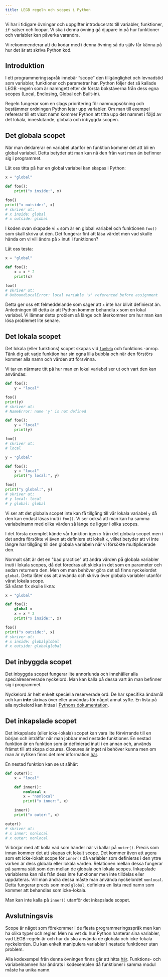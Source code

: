 ```yaml
---
title: LEGB regeln och scopes i Python
---
```


Vi har i tidigare övningar och uppgifter introducerats till variabler, funktioner, `if`-satser och loopar. Vi ska i denna övning gå djupare in på hur funktioner och variabler kan påverka varandra.


Vi rekommenderar att du kodar med i denna övning så du själv får känna på hur det är att skriva Python kod.


## Introduktion

I ett programmeringsspråk innebär “scope” den tillgänglighet och levnadstid som variabler, funktioner och parametrar har. Python följer det så kallade LEGB -regeln som är namngett efter de första bokstäverna från dess egna scopes (Local, Enclosing, Global och Built-in).

Regeln fungerar som en slags prioritering för namnuppsökning och bestämmer ordningen Python letar upp variabler. Om man till exempel refererar till ett visst namn kommer Python att titta upp det namnet i följd av det lokala, inneslutande, globala och inbyggda scopen.


## Det globala scopet

När man deklarerar en variabel utanför en funktion kommer det att bli en global variabel. Detta betyder att man kan nå den från vart man än befinner sig i programmet.

Låt oss titta på hur en global variabel kan skapas i Python:

```python
x = "global"

def foo():
    print("x inside:", x)

foo()
print("x outside:", x)
# skriver ut:
# x inside: global
# x outside: global
```

I koden ovan skapade vi `x` som är en global variabel och funktionen `foo()` som skall skriva ut den. Det fungerar fint att läsa värdet men vad skulle hända om vi vill ändra på `x` inuti i funktionen?

Låt oss testa:

```python
x = "global"

def foo():
    x = x * 2
    print(x)

foo()
# skriver ut:
# UnboundLocalError: local variable 'x' referenced before assignment
```

Detta ger oss ett felmeddelande som säger att `x` inte har blivit definierat än. Anledningen till detta är att Python kommer behandla `x` som en lokal variabel. Vi lämnar detta problem så länge och återkommer om hur man kan lösa problemet lite senare.

## Det lokala scopet

Det lokala (eller funktions) scopet skapas vid [`lambda`](https://docs.python.org/3/tutorial/controlflow.html#lambda-expressions) och funktions -anrop. Tänk dig att varje funktion har sin egna lilla bubbla och när den förstörs kommer alla namn och värden att försvinna.

Vi tar en närmare titt på hur man en lokal variabel ser ut och vart den kan användas:

```python
def foo():
    y = "local"

foo()
print(y)
# skriver ut:
# NameError: name 'y' is not defined
```
```python
def foo():
    y = "local"
    print(y)

foo()
# skriver ut:
# local
```
```python
y = "global"

def foo():
    y = "local"
    print("y local:", y)

foo()
print("y global:", y)
# skriver ut:
# y local: local
# y global: global
```

Vi ser att det globala scopet inte kan få tillgång till vår lokala variabel `y` då den kan endast läsas inuti i `foo()`. Vi ser också att man kan ha samma variabelnamn med olika värden så länge de ligger i olika scopes.

I det första exemplet kände vår funktion igen `x` från det globala scopet men i det andra försökte vi även att definiera ett lokalt `x`, vilket betyder att vi inte längre har tillgång till den globala variabeln när vi försökte multiplicerade den.

Normalt sätt är det en "bad practice" att ändra värden på globala variabler inuti i lokala scopes, då det föredras att skicka in det som en parameter och sedan returnera den. Men om man behöver göra det så finns nyckelordet `global`. Detta låter oss att använda och skriva över globala variabler utanför vårat lokala scope.   
Så våran fix skulle likna:

```python
x = "global"

def foo():
    global x
    x = x * 2
    print("x inside:", x)

foo()
print("x outside:", x)
# skriver ut:
# x inside: globalglobal
# x outside: globalglobal
```


## Det inbyggda scopet

Det inbyggda scopet fungerar lite annorlunda och innehåller alla specialreserverade nyckelord. Man kan kalla på dessa vart än man befinner sig i programmet.

Nyckelord är helt enkelt speciella reserverade ord. De har specifika ändamål och kan **inte** skrivas över eller användas för något annat syfte. En lista på alla nyckelord kan hittas i [Pythons dokumentation](https://docs.python.org/3/reference/lexical_analysis.html#keywords).


## Det inkapslade scopet

Det inkapslade (eller icke-lokala) scopet kan vara lite förvirrande till en början och inträffar när man jobbar med nestade funktioner. En nestad funktion är en funktion som är definierad inuti i en annan och, används främst till att skapa closures. Closures är inget ni behöver kunna men om man är nyfiken finns det mer information [här](https://www.learnpython.org/en/Closures).

En nestad funktion kan se ut såhär:

```python
def outer():
    x = "local"

    def inner():
        nonlocal x
        x = "nonlocal"
        print("x inner:", x)

    inner()
    print("x outer:", x)

outer()
# skriver ut:
# x inner: nonlocal
# x outer: nonlocal
```

Vi börjar med att kolla vad som händer när vi kallar på `outer()`. Precis som innan kommer det att skapas ett lokalt scope. Det kommer även att agera som ett icke-lokalt scope för `inner()` då variabler som definieras i den yttre varken är dess globala eller lokala värden. Relationen mellan dessa fungerar på samma sätt som den mellan de globala och lokala scopes. Inkapslade variablerna kan nås från dess inre funktioner men inte tilldelas eller uppdateras. Vill man ändra dessa måste man använda nyckelordet `nonlocal`. Detta fungerar precis som med `global`, definiera en lista med namn som kommer att behandlas som icke-lokala. 

Man kan inte kalla på `inner()` utanför det inkapslade scopet.



## Avslutningsvis

Scope är något som förekommer i de flesta programmeringsspråk men kan ha olika typer och regler. Men nu vet du hur Python hanterar sina variabler, vad LEGB-regeln är och hur du ska använda de globala och icke-lokala nyckelorden. Du kan enkelt manipulera variabler i nestade funktioner utan problem.

Alla kodexempel från denna övningen finns går att hitta [här](https://github.com/dbwebb-se/python/tree/master/example/scope). Funktions- och variabelnamnen har ändrats i kodexemplen då funktioner i samma modul måste ha unika namn.
